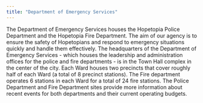 ```yaml
---
title: "Department of Emergency Services"
---
```


The Department of Emergency Services houses the Hopetopia Police Department and the Hopetopia Fire Department. The aim of our agency is to ensure the safety of Hopetopians and respond to emergency situations quickly and handle them effectively. The headquarters of the Department of Emergency Services - which houses the leadership and administration offices for the police and fire departments - is in the Town Hall complex in the center of the city. Each Ward houses two precincts that cover roughly half of each Ward (a total of 8 precinct stations). The Fire department operates 6 stations in each Ward for a total of 24 fire stations. The Police Department and Fire Department sites provide more information about recent events for both departments and their current operating budgets. 
